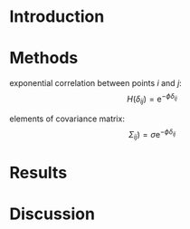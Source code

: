 # Introduction

# Methods

exponential correlation between points $i$ and $j$:
$$H(\delta_{ij}) = \mathrm{e}^{-\phi \delta_{ij}}$$

elements of covariance matrix:
$$\Sigma_{ij}) = \sigma \mathrm{e}^{-\phi \delta_{ij}}$$

# Results

# Discussion
